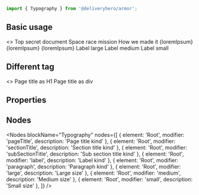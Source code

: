 
<Meta title="Components/Typography" component={Typography} />

~~~js
import { Typography } from '@deliveryhero/armor';
~~~

## Basic usage

<Preview>
    <Story name="Basic usage">
        <>
            <Typography pageTitle>Top secret document</Typography>
            <Typography sectionTitle>Space race mission</Typography>
            <Typography subSectionTitle>
                How we made it
            </Typography>
            <Typography paragraph large>
                {loremIpsum}
            </Typography>
            <Typography paragraph medium>
                {loremIpsum}
            </Typography>
            <Typography paragraph small>
                {loremIpsum}
            </Typography>
            <Typography label large>
                Label large
            </Typography>
            <Typography label medium>
                Label medium
            </Typography>
            <Typography label small>
                Label small
            </Typography>
        </>
    </Story>
</Preview>

## Different tag

<Preview>
    <Story name="Different tag">
        <>
            <Typography pageTitle>
                Page title as H1
            </Typography>
            <Typography pageTitle tag="div">
                Page title as div
            </Typography>
        </>
    </Story>
</Preview>

## Properties

<Props of={Typography} />

## Nodes

<Nodes 
    blockName="Typography"
    nodes={[
        { element: 'Root', modifier: 'pageTitle', description: 'Page title kind' },
        { element: 'Root', modifier: 'sectionTitle', description: 'Section title kind' },
        { element: 'Root', modifier: 'subSectionTitle', description: 'Sub section title kind' },
        { element: 'Root', modifier: 'label', description: 'Label kind' },
        { element: 'Root', modifier: 'paragraph', description: 'Paragraph kind' },
        { element: 'Root', modifier: 'large', description: 'Large size' },
        { element: 'Root', modifier: 'medium', description: 'Medium size' },
        { element: 'Root', modifier: 'small', description: 'Small size' },
    ]}
/>
